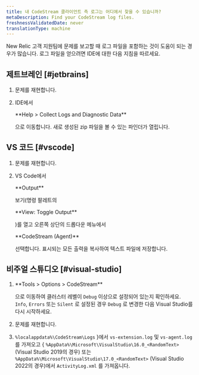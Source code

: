 ```yaml
---
title: 내 CodeStream 클라이언트 측 로그는 어디에서 찾을 수 있습니까?
metaDescription: Find your CodeStream log files.
freshnessValidatedDate: never
translationType: machine
---
```


New Relic 고객 지원팀에 문제를 보고할 때 로그 파일을 포함하는 것이 도움이 되는 경우가 많습니다. 로그 파일을 얻으려면 IDE에 대한 다음 지침을 따르세요.

## 제트브레인 [#jetbrains]

1. 문제를 재현합니다.

2. IDE에서

   <DNT>
     **Help > Collect Logs and Diagnostic Data**
   </DNT>

   으로 이동합니다. 새로 생성된 zip 파일을 볼 수 있는 파인더가 열립니다.

## VS 코드 [#vscode]

1. 문제를 재현합니다.

2. VS Code에서

   <DNT>
     **Output**
   </DNT>

   보기(명령 팔레트의

   <DNT>
     **View: Toggle Output**
   </DNT>

   )를 열고 오른쪽 상단의 드롭다운 메뉴에서

   <DNT>
     **CodeStream (Agent)**
   </DNT>

   선택합니다. 표시되는 모든 출력을 복사하여 텍스트 파일에 저장합니다.

## 비주얼 스튜디오 [#visual-studio]

1. <DNT>
     **Tools > Options > CodeStream**
   </DNT>

   으로 이동하여 클러스터 레벨이 `Debug` 이상으로 설정되어 있는지 확인하세요. `Info`, `Errors` 또는 `Silent` 로 설정된 경우 `Debug` 로 변경한 다음 Visual Studio를 다시 시작하세요.

2. 문제를 재현합니다.

3. `%localappdata%\CodeStream\Logs` }에서 `vs-extension.log` 및 `vs-agent.log` 를 가져오고 &#x7B; `%AppData%\Microsoft\VisualStudio\16.0_<RandomText>` (Visual Studio 2019의 경우) 또는 `%AppData%\Microsoft\VisualStudio\17.0_<RandomText>` (Visual Studio 2022의 경우)에서 `ActivityLog.xml` 를 가져옵니다.
